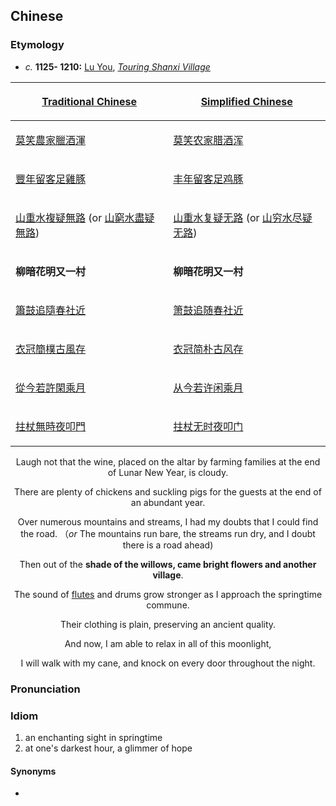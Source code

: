 ==Chinese==
{{zh-forms|type=4111}}

===Etymology===
* ''c.'' '''1125- 1210:''' [[w:Lu You|Lu You]], ''[[wikisource:Touring Shanxi Village|Touring Shanxi Village]]''
<center>
{|
! [[Traditional Chinese]]
! [[Simplified Chinese]]
|-
| [[莫]][[笑]][[農家]][[臘酒]][[渾]] || [[莫]][[笑]][[农家]][[腊酒]][[浑]]
|-
| [[豐年]][[留客]][[足]][[雞豚]] || [[丰年]][[留客]][[足]][[鸡豚]]
|-
| [[山重水複]][[疑]][[無]][[路]] (or [[山窮水盡]][[疑]][[無]][[路]]) || [[山重水复]][[疑]][[无]][[路]] (or [[山穷水尽]][[疑]][[无]][[路]])
|-
| '''柳暗花明又一村''' || '''柳暗花明又一村'''
|-
| [[簫鼓]][[追隨]][[春]][[社]][[近]] || [[箫鼓]][[追随]][[春]][[社]][[近]]
|-
| [[衣冠]][[簡樸]][[古風]][[存]] || [[衣冠]][[简朴]][[古风]][[存]]
|-
| [[從今]][[若許]][[閑]][[乘月]] || [[从今]][[若许]][[闲]][[乘月]]
|-
| [[拄杖]][[無時]][[夜]][[叩門]] || [[拄杖]][[无时]][[夜]][[叩门]]
|}
Laugh not that the wine, placed on the altar by farming families at the end of Lunar New Year, is cloudy.

There are plenty of chickens and suckling pigs for the guests at the end of an abundant year.

Over numerous mountains and streams, I had my doubts that I could find the road. （''or'' The mountains run bare, the streams run dry, and I doubt there is a road ahead)

Then out of the '''shade of the willows, came bright flowers and another village'''.

The sound of [[w:Xiao (flute)|flutes]] and drums grow stronger as I approach the springtime commune.

Their clothing is plain, preserving an ancient quality.

And now, I am able to relax in all of this moonlight,

I will walk with my cane, and knock on every door throughout the night.
</center>

===Pronunciation===
{{zh-pron
|m=liǔ'ànhuāmíng yòu 一cūn
|c=lau5 am3 faa1 ming4 jau6 jat1 cyun1
|cat=id
}}

===Idiom===
{{zh-idiom}}

# an enchanting sight in springtime
# at one's darkest hour, a glimmer of hope

====Synonyms====
* {{l|zh|柳暗花明}}